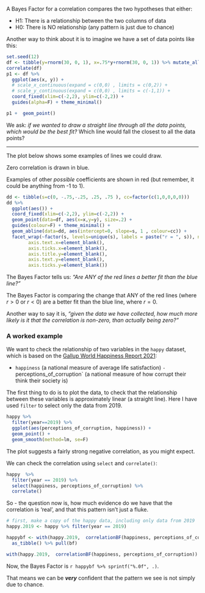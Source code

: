 

A Bayes Factor for a correlation compares the two hypotheses that either:

- H1: There is a relationship between the two columns of data
- H0: There is NO relationship (any pattern is just due to chance)


Another way to think about it is to imagine we have a set of data points like this:

```r
set.seed(12)
df <- tibble(y=rnorm(30, 0, 1), x=.75*y+rnorm(30, 0, 1)) %>% mutate_all(scale)
correlate(df)
p1 <- df %>%
  ggplot(aes(x, y)) +
  # scale_x_continuous(expand = c(0,0) , limits = c(0,2)) +
  # scale_y_continuous(expand = c(0,0) , limits = c(-1,1)) +
  coord_fixed(xlim=c(-2,2), ylim=c(-2,2)) +
  guides(alpha=F) + theme_minimal()

p1 +  geom_point()
```

We ask: *if we wanted to draw a straight line through all the data points, which would be the best fit?* Which line would fall the closest to all the data points?

---

The plot below shows some examples of lines we could draw.

Zero correlation is drawn in blue. 

Examples of other *possible* coefficients are shown in red (but remember, it could be anything from -1 to 1).

```r
dd <- tibble(s=c(0, -.75,-.25, .25, .75 ), cc=factor(c(1,0,0,0,0)))
dd %>%
  ggplot(aes()) +
  coord_fixed(xlim=c(-2,2), ylim=c(-2,2)) +
  geom_point(data=df, aes(x=x,y=y), size=.2) +
  guides(colour=F) + theme_minimal() +
  geom_abline(data=dd, aes(intercept=0, slope=s, 1 , colour=cc)) +
  facet_wrap(~factor(s, levels=unique(s), labels = paste("r = ", s)), ncol=7) + theme(axis.title.x=element_blank(),
        axis.text.x=element_blank(),
        axis.ticks.x=element_blank(),
        axis.title.y=element_blank(),
        axis.text.y=element_blank(),
        axis.ticks.y=element_blank())
```

The Bayes Factor tells us: *"Are ANY of the red lines a better fit than the blue line?"*


The Bayes Factor is comparing the change that ANY of the red lines (where $r > 0$ or $r < 0$) are a better fit than the blue line, where $r = 0$.

Another way to say it is, *"given the data we have collected, how much more likely is it that the correlation is non-zero, than actually being zero?"*



### A worked example

We want to check the relationship of two variables in the `happy` dataset, which is based on the [Gallup World Happiness Report 2021](https://worldhappiness.report/ed/2021/):

- `happiness` (a national measure of average life satisfaction)
`- `perceptions_of_corruption` (a national measure of how corrupt their think their society is)

The first thing to do is to plot the data, to check that the relationship between these variables
is approximately linear (a straight line). Here I have used `filter` to select only the data from 2019.


```r
happy %>% 
  filter(year==2019) %>% 
  ggplot(aes(perceptions_of_corruption, happiness)) + 
  geom_point() + 
  geom_smooth(method=lm, se=F)
```



The plot suggests a fairly strong negative correlation, as you might expect.

We can check the correlation using `select` and `correlate()`:

```r
happy  %>% 
  filter(year == 2019) %>% 
  select(happiness, perceptions_of_corruption) %>% 
  correlate()
```


So - the question now is, how much evidence do we have that the correlation is 'real', and that
this pattern isn't just a fluke.

```r
# first, make a copy of the happy data, including only data from 2019
happy.2019 <- happy %>% filter(year == 2019)
```


```r
happybf <- with(happy.2019,  correlationBF(happiness, perceptions_of_corruption)) %>%  
  as_tibble() %>% pull(bf) 
```


```r
with(happy.2019,  correlationBF(happiness, perceptions_of_corruption))
```


Now, the Bayes Factor is `r happybf %>% sprintf("%.0f", .)`. 

That means we can be ***very*** confident that the pattern we see is not simply due to chance.

